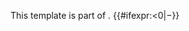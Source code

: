 <noinclude>This template is part of {{tl|val}}.</noinclude><includeonly><!--
-->{{#ifexpr:{{{1|0}}}<0|&minus;}}<!-- Output minus if negative
-->{{val/delimitnum/logic |nocategory={{{nocategory|}}} |{{{1|0}}}|{{{1|0}}}1}}<!-- Output value (always positive)
--></includeonly>